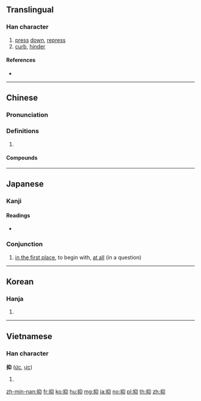 ==Translingual==

===Han character===
{{Han char|rn=64|rad=手|as=04|sn=7|four=57020|canj=QHVL|ids=⿰扌卬}}

# [[press]] [[down]], [[repress]]
# [[curb]], [[hinder]]

====References====
* {{Han ref|kx=0421.090|dkj=11883|dj=0768.090|hdz=31841.070|uh=6291|ud=25233|bh=A7ED|bd=42989}}

----

==Chinese==
{{zh-forms}}

===Pronunciation===
{{zh-pron
|m=yì
|c=jik1
|h=pfs=ya
|mc=y
|oc=y
|cat=
}}

===Definitions===
{{zh-hanzi}}

# {{rfdef|zh}}

====Compounds====
{{zh-der|冤抑|勒抑|務本抑末|壓抑|崇本抑末|平抑|怒不可抑|怨抑|悲不可抑|愊抑|扶弱抑強|抑且|抑制|抑制栽培|抑割|抑勒|抑塞|抑塞磊落|抑威餌敵|抑強扶弱|抑惡揚善|抑或|抑抑|抑揚|抑揚頓挫|抑損|抑搔|抑止|抑遏|抑鬱|抑鬱寡歡|掩抑|揚清抑濁|擠抑|沉抑|諂上抑下|謙抑|貶抑|遏抑|頓挫抑揚}}

----

==Japanese==

===Kanji===
{{ja-kanji|grade=c|rs=手04}}

====Readings====
* {{ja-readings|on=[[よく]] (yoku)|kun=[[おさえる]] (osaeru)}}

===Conjunction===
{{ja-pos|conjunction|そもそも}}

# [[in the first place]], to begin with, [[at all]] (in a question)

----

==Korean==

===Hanja===
{{ko-hanja|hangeul=억|eumhun=|rv=eok|mr=ŏk|y=ek}}

# {{defn|lang=ko|sort=手04}}

----

==Vietnamese==

===Han character===
'''抑''' ([[ức]], [[ực]])

# {{defn|lang=vi}}

[[zh-min-nan:抑]]
[[fr:抑]]
[[ko:抑]]
[[hu:抑]]
[[mg:抑]]
[[ja:抑]]
[[no:抑]]
[[pl:抑]]
[[th:抑]]
[[zh:抑]]